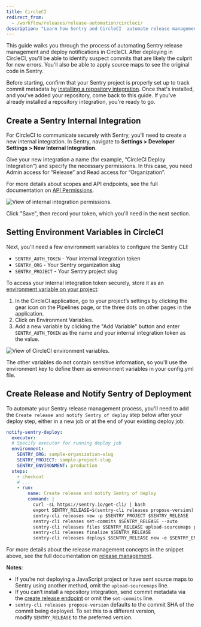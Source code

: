 ```yaml
---
title: CircleCI
redirect_from:
  - /workflow/releases/release-automation/circleci/
description: "Learn how Sentry and CircleCI  automate release management and help identify suspect commits."
---
```


This guide walks you through the process of automating Sentry release management and deploy notifications in CircleCI. After deploying in CircleCI, you'll be able to identify suspect commits that are likely the culprit for new errors. You'll also be able to apply source maps to see the original code in Sentry.

Before starting, confirm that your Sentry project is properly set up to track commit metadata by [installing a repository integration](/product/releases/setup/release-automation/). Once that's installed, and you've added your repository, come back to this guide. If you've already installed a repository integration, you're ready to go.

## Create a Sentry Internal Integration

For CircleCI to communicate securely with Sentry, you'll need to create a new internal integration. In Sentry, navigate to **Settings > Developer Settings > New Internal Integration**.

Give your new integration a name (for example, “CircleCI Deploy Integration”) and specify the necessary permissions. In this case, you need Admin access for “Release” and Read access for “Organization”.

For more details about scopes and API endpoints, see the full documentation on [API Permissions](/api/permissions/).

![View of internal integration permissions.](internal-integration-permissions.png)

Click "Save", then record your token, which you'll need in the next section.

## Setting Environment Variables in CircleCI

Next, you'll need a few environment variables to configure the Sentry CLI:

- `SENTRY_AUTH_TOKEN` - Your internal integration token
- `SENTRY_ORG` - Your Sentry organization slug
- `SENTRY_PROJECT` - Your Sentry project slug

To access your internal integration token securely, store it as an [environment variable on your project](https://circleci.com/docs/2.0/env-vars/#setting-an-environment-variable-in-a-project):

1. In the CircleCI application, go to your project’s settings by clicking the gear icon on the Pipelines page, or the three dots on other pages in the application.
2. Click on Environment Variables.
3. Add a new variable by clicking the "Add Variable" button and enter `SENTRY_AUTH_TOKEN` as the name and your internal integration token as the value.

![View of CircleCI environment variables.](project-settings-env-var.png)

The other variables do not contain sensitive information, so you'll use the environment key to define them as environment variables in your config.yml file.

## Create Release and Notify Sentry of Deployment

To automate your Sentry release management process, you'll need to add the `Create release and notify Sentry of deploy` step below after your deploy step, either in a new job or at the end of your existing deploy job:

```yaml
notify-sentry-deploy:
  executor:
  # Specify executor for running deploy job
  environment:
    SENTRY_ORG: sample-organization-slug
    SENTRY_PROJECT: sample-project-slug
    SENTRY_ENVIRONMENT: production
  steps:
    - checkout
    # ...
    - run:
        name: Create release and notify Sentry of deploy
        command: |
          curl -sL https://sentry.io/get-cli/ | bash
          export SENTRY_RELEASE=$(sentry-cli releases propose-version)
          sentry-cli releases new -p $SENTRY_PROJECT $SENTRY_RELEASE
          sentry-cli releases set-commits $SENTRY_RELEASE --auto
          sentry-cli releases files $SENTRY_RELEASE upload-sourcemaps path-to-sourcemaps-if-applicable
          sentry-cli releases finalize $SENTRY_RELEASE
          sentry-cli releases deploys $SENTRY_RELEASE new -e $SENTRY_ENVIRONMENT
```

For more details about the release management concepts in the snippet above, see the full documentation on [release management](/product/cli/releases/).

**Notes**:

- If you’re not deploying a JavaScript project or have sent source maps to Sentry using another method, omit the `upload-sourcemaps` line.
- If you can’t install a repository integration, send commit metadata via the [create release endpoint](/product/releases/setup/manual-setup-releases/) or omit the `set-commits` line.
- `sentry-cli releases propose-version` defaults to the commit SHA of the commit being deployed. To set this to a different version, modify `SENTRY_RELEASE` to the preferred version.
